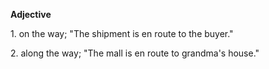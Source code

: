 '''Adjective'''

1. on the way; "The shipment is en route to the buyer."

2. along the way; "The mall is en route to grandma's house."